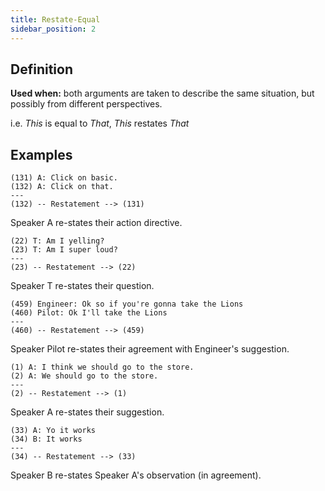 ```yaml
---
title: Restate-Equal
sidebar_position: 2
---
```


## Definition

**Used when:** both arguments are taken to describe the same situation, but possibly from different perspectives.

i.e. *This* is equal to *That*, *This* restates *That*

## Examples

```
(131) A: Click on basic.
(132) A: Click on that.
---
(132) -- Restatement --> (131)
```
Speaker A re-states their action directive.


```
(22) T: Am I yelling?
(23) T: Am I super loud?
---
(23) -- Restatement --> (22)
```
Speaker T re-states their question.

```
(459) Engineer: Ok so if you're gonna take the Lions
(460) Pilot: Ok I'll take the Lions
---
(460) -- Restatement --> (459)
```

Speaker Pilot re-states their agreement with Engineer's suggestion.

```
(1) A: I think we should go to the store.
(2) A: We should go to the store.
---
(2) -- Restatement --> (1)

```
Speaker A re-states their suggestion.

```
(33) A: Yo it works
(34) B: It works
---
(34) -- Restatement --> (33)
```
Speaker B re-states Speaker A's observation (in agreement).